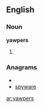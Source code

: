 ==English==

===Noun===
'''yawpers'''

# {{plural of|[[yawper]]}}

===Anagrams===
* {{alphagram|aeprswy}}
* [[spyware#English|spyware]]

[[ar:yawpers]]